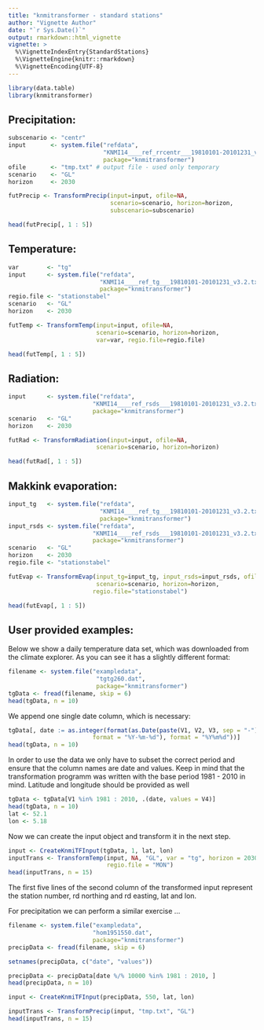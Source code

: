 ```yaml
---
title: "knmitransformer - standard stations"
author: "Vignette Author"
date: "`r Sys.Date()`"
output: rmarkdown::html_vignette
vignette: >
  %\VignetteIndexEntry{StandardStations}
  %\VignetteEngine{knitr::rmarkdown}
  %\VignetteEncoding{UTF-8}
---
```


```r
library(data.table)
library(knmitransformer)
```

## Precipitation:
```r
subscenario <- "centr"
input       <- system.file("refdata",
                           "KNMI14____ref_rrcentr___19810101-20101231_v3.2.txt",
                           package="knmitransformer")
ofile       <- "tmp.txt" # output file - used only temporary
scenario    <- "GL"
horizon     <- 2030
```

```r
futPrecip <- TransformPrecip(input=input, ofile=NA,
                             scenario=scenario, horizon=horizon,
                             subscenario=subscenario)
```

```r
head(futPrecip[, 1 : 5])
```

## Temperature:
```r
var        <- "tg"
input      <- system.file("refdata",
                          "KNMI14____ref_tg___19810101-20101231_v3.2.txt",
                          package="knmitransformer")
regio.file <- "stationstabel"
scenario   <- "GL"
horizon    <- 2030
```

```r
futTemp <- TransformTemp(input=input, ofile=NA,
                         scenario=scenario, horizon=horizon,
                         var=var, regio.file=regio.file)
```

```r
head(futTemp[, 1 : 5])
```

## Radiation:
```r
input      <- system.file("refdata",
                        "KNMI14____ref_rsds___19810101-20101231_v3.2.txt",
                        package="knmitransformer")
scenario   <- "GL"
horizon    <- 2030
```

```r
futRad <- TransformRadiation(input=input, ofile=NA,
                         scenario=scenario, horizon=horizon)
```

```r
head(futRad[, 1 : 5])
```

## Makkink evaporation:
```r
input_tg   <- system.file("refdata",
                          "KNMI14____ref_tg___19810101-20101231_v3.2.txt",
                          package="knmitransformer")
input_rsds <- system.file("refdata",
                        "KNMI14____ref_rsds___19810101-20101231_v3.2.txt",
                        package="knmitransformer")
scenario   <- "GL"
horizon    <- 2030
regio.file <- "stationstabel"
```

```r
futEvap <- TransformEvap(input_tg=input_tg, input_rsds=input_rsds, ofile=NA,
                         scenario=scenario, horizon=horizon,
                        regio.file="stationstabel")
```

```r
head(futEvap[, 1 : 5])
```

## User provided examples:
Below we show a daily temperature data set, which was downloaded from the
climate explorer.
As you can see it has a slightly different format:
```r
filename <- system.file("exampledata",
                         "tgtg260.dat",
                         package="knmitransformer")
tgData <- fread(filename, skip = 6)
head(tgData, n = 10)
```

We append one single date column, which is necessary:
```r
tgData[, date := as.integer(format(as.Date(paste(V1, V2, V3, sep = "-"),
                        format = "%Y-%m-%d"), format = "%Y%m%d"))]
head(tgData, n = 10)
```
  
In order to use the data we only have to subset the correct period and ensure
that the column names are date and values. 
Keep in mind that the transformation programm was written with the base period
1981 - 2010 in mind.
Latitude and longitude should be provided as well

```r
tgData <- tgData[V1 %in% 1981 : 2010, .(date, values = V4)]
head(tgData, n = 10)
lat <- 52.1
lon <- 5.18
```

Now we can create the input object and transform it in the next step.
```r
input <- CreateKnmiTFInput(tgData, 1, lat, lon)
inputTrans <- TransformTemp(input, NA, "GL", var = "tg", horizon = 2030,
                            regio.file = "MON") 
head(inputTrans, n = 15)
```

The first five lines of the second column of the transformed input represent the
station number, rd northing and rd easting, lat and lon. 

For precipitation we can perform a similar exercise ...
```r
filename <- system.file("exampledata",
                        "hom1951550.dat",
                        package="knmitransformer")
precipData <- fread(filename, skip = 6)

setnames(precipData, c("date", "values"))

precipData <- precipData[date %/% 10000 %in% 1981 : 2010, ]
head(precipData, n = 10)

input <- CreateKnmiTFInput(precipData, 550, lat, lon)

inputTrans <- TransformPrecip(input, "tmp.txt", "GL")
head(inputTrans, n = 15)
```




  